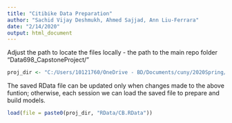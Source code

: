 ```yaml
---
title: "Citibike Data Preparation"
author: "Sachid Vijay Deshmukh, Ahmed Sajjad, Ann Liu-Ferrara"
date: "2/14/2020"
output: html_document
---
```


Adjust the path to locate the files locally - the path to the main repo folder "Data698_CapstoneProject/"

```r
proj_dir <- "C:/Users/10121760/OneDrive - BD/Documents/cuny/2020Spring/Data698_CapstoneProject/"

```
The saved RData file can be updated only when changes made to the above funtion; otherwise, each session we can load the saved file to prepare and build models.

```r
load(file = paste0(proj_dir, "RData/CB.RData"))

```